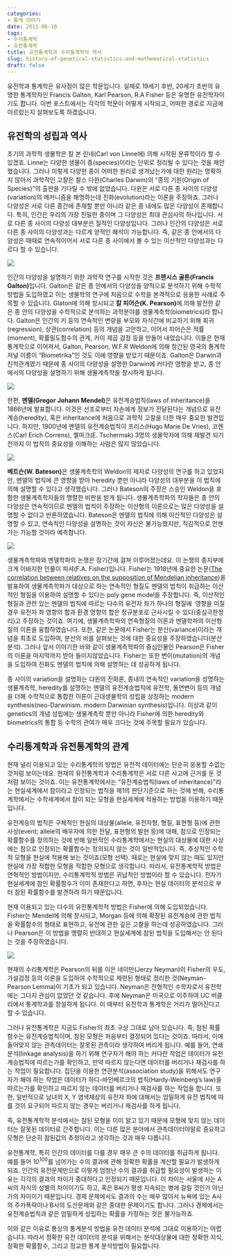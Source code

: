 ```yaml
---
categories:
- 통계 이야기
date: 2011-06-10
tags:
- 수리통계학
- 유전통계학
title: 유전통계학과 수리통계학의 역사
slug: history-of-genetical-statistics-and-mathematical-statistics
draft: false
---
```


유전학과 통계학은 유사점이 많은 학문입니다. 실제로 19세기 후반, 20세기 초반의 유명한 통계학자인 Francis Galton, Karl Pearson, R.A Fisher 등은 유명한 유전학자이기도 합니다. 이번 포스트에서는 각각의 학문이 어떻게 시작되고, 어떠한 경로로 지금에 이르렀는지 살펴보도록 하겠습니다.

## 유전학의 성립과 역사
  
초기의 과학적 생물학은 칼 본 린네(Carl von Linne에) 의해 시작된 분류학이라 할 수 있겠죠. Linne는 다양한 생물이 종(species)이라는 단위로 정리될 수 있다는 것을 제안했습니다. 그러나 이렇게 다양한 종이 어떠한 원리로 생겨났는가에 대한 원리는 명확하지 않아서 과학적인 고찰은 찰스 다윈(Charles Darwin)의 &#8220;종의 기원(Origin of Species)&#8221;의 출판을 기다릴 수 밖에 없었습니다. 다윈은 서로 다른 종 사이의 다양성(variation)의 메커니즘을 해명하는데 진화(evolution)라는 이론을 주장하죠. 그러나 다양성은 서로 다른 종간에 존재할 뿐만 아니라 같은 종 내에도 많은 다양성이 존재합니다. 특히, 인간은 우리의 가장 친밀한 종이며 그 다양성은 최대 관심사의 하나입니다. 서로 다른 종 사이의 다양성 대부분은 질적인 다양성입니다. 그러나 인간의 다양성은 서로 다른 종 사이의 다양성과는 다르게 양적인 해석이 가능합니다. 즉, 같은 종 안에서의 다양성은 때때로 연속적이어서 서로 다른 종 사이에서 볼 수 있는 이산적인 다양성과는 다르다 할 수 있습니다.

![](/images/2011-06-10-fig1.png)

인간의 다양성을 설명하기 위한 과학적 연구를 시작한 것은 **프랜시스 골튼(Francis Galton)**입니다. Galton은 같은 종 안에서의 다양성을 양적으로 분석하기 위해 수학적 방법을 도입하였고 이는 생물학의 연구에 처음으로 수학을 본격적으로 응용한 사례로 주목할 수 있습니다. Glaton에 의해 창시되고 **칼 피어슨(K. Pearson)**에 의해 발전한 같은 종 안의 다양성을 수학적으로 분석하는 과학분야를 생물계측학(biometrics)라 합니다. Galton은 인간의 키 등의 연속적인 변량을 부모와 자식간에 비교하기 위해 회귀(regression), 상관(correlation) 등의 개념을 고안하고, 이어서 피어슨은 적률(moment), 확률밀도함수의 관계, 카이 제곱 검정 등을 만들어 내었습니다. 이들은 현재 통계학으로 이어져서, Galton, Pearson, W.F.R Weldon에 의해 창간된 영국의 통계학 저널 이름이 &#8220;Biometrika&#8221;인 것도 이에 영향을 받았기 때문이죠. Galton은 Darwin과 친척관계였기 때문에 종 사이의 다양성을 설명한 Darwin에 커다란 영향을 받고, 종 안에서의 다양성을 설명하기 위해 생물계측학을 창시하게 됩니다.

![](/images/2011-06-10-fig2.png)

한편, **멘델(Gregor Johann Mendel)**은 유전계승법칙(laws of inheritance)을 1866년에 발표합니다. 이것은 선조로부터 자손에게 정보가 전달된다는 개념으로 유전계승(heredity), 혹은 inheritance에 처음으로 과학적 고찰을 더한 매우 중요한 발견입니다. 하지만, 1900년에 멘델의 유전계승법칙이 프리스(Hugo Marie De Vries), 코렌스(Carl Erich Correns), 첼마크(E. Tschermak) 3명의 생물학자에 의해 재발견 되기 전까지 이 법칙의 중요성을 이해하는 사람은 많지 않았습니다.

![](/images/2011-06-10-fig3.png)

**베트슨(W. Bateson)**은 생물계측학의 Weldon의 제자로 다양성의 연구를 하고 있었지만, 멘델의 법칙에 큰 영향을 받아 heredity 뿐만 아니라 다양성의 대부분을 이 법칙에 의해 설명할 수 있다고 생각했습니다. 그러나 Bateson의 주장은 스승인 Weldon을 포함한 생물계측학자들의 맹렬한 비판을 받게 됩니다. 생물계측학파의 학자들은 종 안의 다양성은 연속적이므로 멘델의 법칙이 주장하는 이산형의 이론으로는 많은 다양성을 설명할 수 없다고 반론하였습니다. Bateson은 멘델의 법칙에 의해 이산적인 다양성은 설명할 수 있고, 연속적인 다양성을 설명하는 것이 자신은 불가능했지만, 직감적으로 언젠가는 가능할 것이라 예측합니다.

![](/images/2011-06-10-fig4.png)

생물계측학파와 멘델학파의 논쟁은 장기간에 걸쳐 이루어졌는데요. 이 논쟁의 종지부에 크게 이바지한 인물이 피셔(F.A. Fisher)입니다. Fisher는 1918년에 중요한 논문([The correlation between relatives on the supposition of Mendelian inheritance][6])을 발표하여 생물계측학파가 대상으로 하는 연속적인 형질도 멘델의 법칙이 취급하는 이산적인 형질을 이용하여 설명할 수 있다는 poly gene model을 주장합니다. 즉, 이산적인 형질과 관련 있는 멘델의 법칙에 따르는 다수의 유전자 좌가 하나의 형질에  영향을 미칠 경우 유전자 좌 영향의 합과 환경 영향의 합은 정규분포로 근사시킬 수 있다(중심극한정리)고 주장하는 것이죠. 여기에, 생물계측학파의 연속형질의 이론과 멘델학파의 이산형질의 이론을 융합하였습니다. 또한, 같은 논문에서 Fisher는 분산(variance)이라는 개념을 최초로 도입하여, 분산의 비를 살펴보는 것에 대한 중요성을 주장하였습니다(분산분석). 그러나 앞서 이야기한 바와 같이 생물계측학파의 중심인물인 Pearson은 Fisher의 이론을 마지막까지 받아 들이지않았습니다. Fisher는 또한 변이(mutation)의 개념을 도입하여 진화도 멘델의 법칙에 의해 설명하는 데 성공하게 됩니다.

종 사이의 variation을 설명하는 댜윈의 진화론, 종내의 연속적인 variation을 성명하는 생물계측학, heredity를 설명하는 멘델의 유전계승법칙에 유전학, 돌연변이 등의 개념을 더해 수학적으로 통합한 이론이 근대생물학의 성립을 상징하는 modern synthesis(neo-Darwinism. modern Darwinian synthesis)입니다. 이상과 같이 genetics의 개념 성립에는 생물계측학 뿐만 아니라 Fisher에 의한 heredity와 biometrics의 통합 등 수학의 관여가 매우 크다는 것에 주목할 필요가 있습니다.

## 수리통계학과 유전통계학의 관계

현재 널리 이용되고 있는 수리통계학의 방법은 유전적 데이터에는 단순히 응용할 수없는 것처럼 보이는데요. 현재의 유전통계학과 수리통계학은 서로 다른 사고에 근거를 둔 것처럼 보이는 것이죠. 이는 유전통계학에서는 &#8220;유전계승법칙(laws of inheritance)&#8221;라는 현실세계에서 참이라고 인정되는 법칙을 제1의 판단기준으로 하는 것에 반해, 수리통계학에서는 수학세계에서 참이 되는 모형을 현실세계에 적용하는 방법을 이용하기 때문입니다.

유전계승의 법칙은 구체적인 현실의 대상물(allele, 유전자형, 형질, 표현형 등)에 관한 사상(event; allele의 배우자에 의한 전달, 표현형의 발현 등)에 대해, 참으로 인정되는 확률함수를 정의하는 것에 반해 일반적인 수리통계학에서는 현실의 대상물에 대한 사상에는 참으로 인정되는 확률함수는 정의되지 않는 것이 일반적입니다. 즉, 추상적인 수학적 모형을 현실에 적용해 보는 것이죠(모형 선택). 때로는 현실에 맞지 않는 때도 있지만 현실에 가장 적합한 모형을 적합한 모형으로 생각합니다. 따라서, 유전통계학적 방법은 연혁적인 방법이지만, 수리통계학적 방법은 귀납적인 방법이라 할 수 있습니다. 전자가 현실세계에 참인 확률함수가 이미 존재한다고 하면, 후자는 현실 데이터의 분석으로 부터 참된 확률함수를 발견하려 하기 때문입니다.

현재 이용되고 있는 다수의 유전통계학적 방법은 Fisher에 의해 도입되었습니다. Fisher는 Mendel에 의해 창시되고, Morgan 등에 의해 확장된 유전계승에 관한 법칙을 확률함수의 형태로 표현하고, 유전에 관한 깊은 고찰을 하는데 성공하였습니다. 그러나 Pearson은 이 방법을 맹렬히 반대하고 현실세계에 참된 법칙을 도입해서는 안 된다는 것을 주장하였습니다.

![](/images/2011-06-10-fig5.png)

현재의 수리통계학은 Pearson의 뒤를 이은 네이만(Jerzy Neyman)이 Fisher의 우도, 가설검정 등의 이론을 도입하여 수학적으로 제련된 형태로 정리한 것(Neyman-Pearson Lemma)이 기초가 되고 있습니다. Neyman은 전형적인 수학자로서 유전학에는 그다지 관심이 없었던 것 같습니다. 후에 Neyman은 미국으로 이주하여 UC 버클리에서 통계학과를 창설하게 됩니다. 이 때부터 유전학과 통계학은 거리가 멀어진다고 할 수 있습니다.

그러나 유전통계학은 지금도 Fisher의 최초 구상 그대로 남아 있습니다. 즉, 참된 확률함수는 유전계승법칙이며, 참된 모형은 처음부터 결정되어 있다는 것이죠. 따라서, 이에 들어맞지 않는 관측데이터는 잘못된 관측이라 생각하여 버리게 됩니다. 예를 들어, 연쇄분석(linkage analysis)을 하기 위해 연구자가 해야 하는 커다란 작업은 데이터가 유전계승법칙에 따르는가를 확인하고, 만약 따르지 않는다면 데이터를 버리거나 재검사를 하는 작업이 필요합니다. 집단을 이용한 연관분석(association study)을 위해서도 연구자가 해야 하는 작업은 데이터가 하디-바인베르크의 법칙(Hardy-Weinberg&#8217;s law)을 따르는가를 확인하고 따르지 않는 데이터를 버리거나 재검사를 하는 작업을 합니다. 또한, 일반적으로 남녀의 X, Y 염색체상의 유전자 좌에 대해서는 엄밀하게 유전 법칙에 따를 것이 요구되어 따르지 않는 경우는 버리거나 재검사를 하게 됩니다.

즉, 유전통계학적 분석에서는 참된 모형을 이미 알고 있기 때문에 모형에 맞지 않는 데이터는 잘못된 데이터로 간주합니다. 이는 다른 많은 분야에서 관측데이터야말로 중요하고 모형은 단순히 참된값의 추정이라고 생각하는 것과 매우 다릅니다.

유전통계학, 특히 인간의 데이터를 다룰 경우 매우 큰 수의 데이터를 취급하게 됩니다. 예를 들어 $10^{100}$를 넘어가는 수의 결과에 관해 정확한 확률을 계산할 필요가 발생하게 되죠. 인간의 유전문제만으로 이렇게 엄청난 수의 결과를 취급할 필요성이 발생하는 이유는 각각의 결과의 차이가 중대하다고 인정되기 때문입니다. 이 차이는 서울에 사는 A씨의 자식의 성별의 차이이기도 하고, 혹은 B씨가 평생 지속되는 병에 걸릴 것인가 아닌가의 차이이기 때문입니다. 경제 문제에서도 결과의 수는 매우 많아서 뉴욕에 있는 A사의 주가폭락이나 B사의 도산문제와 같은 중대한 문제이기도 합니다. 그러나 경제에서는 유전계승법칙과 같은 엄밀하게 성립하는 확률을 가정하는 것은 불가능하죠.

이와 같은 이유로 통상의 통계분석 방법을 유전 데이터 분석에 그대로 이용하기는 어렵습니다. 따라서 정확한 유전 데이터의 분석을 위해서는 분석대상물에 대한 정확한 지식, 정확한 확률함수, 그리고 정교한 통계 분석방법이 필요합니다.

 [6]: http://en.wikipedia.org/wiki/The_Correlation_Between_Relatives_on_the_Supposition_of_Mendelian_Inheritance "The Correlation Between Relatives on the Supposition of Mendelian Inheritance"